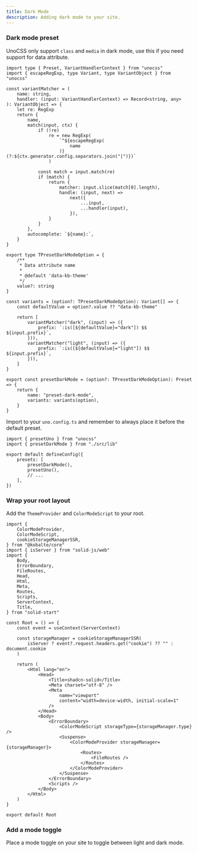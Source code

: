 ```yaml
---
title: Dark Mode
description: Adding dark mode to your site.
---
```


<Steps>

### Dark mode preset

UnoCSS only support `class` and `media` in dark mode, use this if you need support for data attribute.

```tsx
import type { Preset, VariantHandlerContext } from "unocss"
import { escapeRegExp, type Variant, type VariantObject } from "unocss"

const variantMatcher = (
    name: string,
    handler: (input: VariantHandlerContext) => Record<string, any>
): VariantObject => {
    let re: RegExp
    return {
        name,
        match(input, ctx) {
            if (!re)
                re = new RegExp(
                    `^${escapeRegExp(
                        name
                    )}(?:${ctx.generator.config.separators.join("|")})`
                )

            const match = input.match(re)
            if (match) {
                return {
                    matcher: input.slice(match[0].length),
                    handle: (input, next) =>
                        next({
                            ...input,
                            ...handler(input),
                        }),
                }
            }
        },
        autocomplete: `${name}:`,
    }
}

export type TPresetDarkModeOption = {
    /**
     * Data attribute name
     *
     * @default 'data-kb-theme'
     */
    value?: string
}

const variants = (option?: TPresetDarkModeOption): Variant[] => {
    const defaultValue = option?.value ?? "data-kb-theme"

    return [
        variantMatcher("dark", (input) => ({
            prefix: `:is([${defaultValue}="dark"]) $$ ${input.prefix}`,
        })),
        variantMatcher("light", (input) => ({
            prefix: `:is([${defaultValue}="light"]) $$ ${input.prefix}`,
        })),
    ]
}

export const presetDarkMode = (option?: TPresetDarkModeOption): Preset => {
    return {
        name: "preset-dark-mode",
        variants: variants(option),
    }
}
```

Import to your `uno.config.ts` and remember to always place it before the default preset.

```tsx {6} title="uno.config.ts"
import { presetUno } from "unocss"
import { presetDarkMode } from "./src/lib"

export default defineConfig({
    presets: [
        presetDarkMode(),
        presetUno(),
        // ...
    ],
})
```

### Wrap your root layout

Add the `ThemeProvider` and `ColorModeScript` to your root.

```tsx {1-18,21-25,39,41-45} title="src/root.tsx"
import {
    ColorModeProvider,
    ColorModeScript,
    cookieStorageManagerSSR,
} from "@kobalte/core"
import { isServer } from "solid-js/web"
import {
    Body,
    ErrorBoundary,
    FileRoutes,
    Head,
    Html,
    Meta,
    Routes,
    Scripts,
    ServerContext,
    Title,
} from "solid-start"

const Root = () => {
    const event = useContext(ServerContext)

    const storageManager = cookieStorageManagerSSR(
        isServer ? event?.request.headers.get("cookie") ?? "" : document.cookie
    )

    return (
        <Html lang="en">
            <Head>
                <Title>shadcn-solid</Title>
                <Meta charset="utf-8" />
                <Meta
                    name="viewport"
                    content="width=device-width, initial-scale=1"
                />
            </Head>
            <Body>
                <ErrorBoundary>
                    <ColorModeScript storageType={storageManager.type} />
                    <Suspense>
                        <ColorModeProvider storageManager={storageManager}>
                            <Routes>
                                <FileRoutes />
                            </Routes>
                        </ColorModeProvider>
                    </Suspense>
                </ErrorBoundary>
                <Scripts />
            </Body>
        </Html>
    )
}

export default Root
```

### Add a mode toggle

Place a mode toggle on your site to toggle between light and dark mode.

<ComponentExample src="/src/components/mode-toggle.tsx">
    <ModeToggle />
</ComponentExample>

</Steps>
